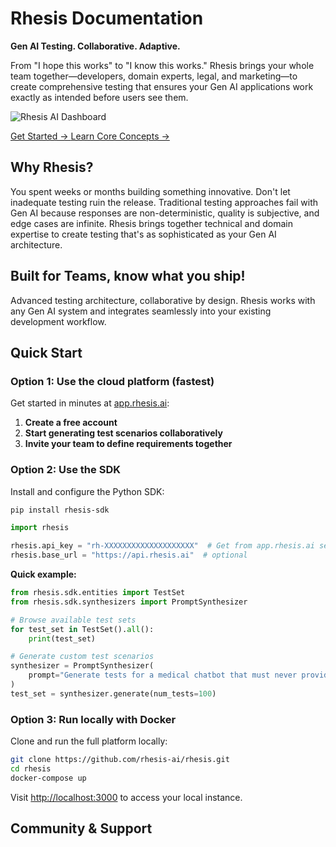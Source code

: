 # Rhesis Documentation

**Gen AI Testing. Collaborative. Adaptive.**

From "I hope this works" to "I know this works." Rhesis brings your whole team together—developers, domain experts, legal, and marketing—to create comprehensive testing that ensures your Gen AI applications work exactly as intended before users see them.

![Rhesis AI Dashboard](/screenshots/rhesis-ai-dashboard.png)

<div className="flex flex-col sm:flex-row gap-4 py-8">
  <a
    href="/getting-started"
    className="btn-rhesis-primary inline-flex items-center justify-center px-6 py-3 border border-transparent text-base font-medium rounded-md"
  >
    Get Started →
  </a>
  <a
    href="/getting-started/concepts"
    className="btn-rhesis-secondary inline-flex items-center justify-center px-6 py-3 text-base font-medium rounded-md"
  >
    Learn Core Concepts →
  </a>
</div>

## Why Rhesis?

You spent weeks or months building something innovative. Don't let inadequate testing ruin the release. Traditional testing approaches fail with Gen AI because responses are non-deterministic, quality is subjective, and edge cases are infinite. Rhesis brings together technical and domain expertise to create testing that's as sophisticated as your Gen AI architecture.

<FeatureOverview />

## Built for Teams, know what you ship!

Advanced testing architecture, collaborative by design. Rhesis works with any Gen AI system and integrates seamlessly into your existing development workflow.

<IndustryExamples />

## Quick Start

### Option 1: Use the cloud platform (fastest)

Get started in minutes at [app.rhesis.ai](https://app.rhesis.ai):

1. **Create a free account**
2. **Start generating test scenarios collaboratively**
3. **Invite your team to define requirements together**

### Option 2: Use the SDK

Install and configure the Python SDK:

```bash
pip install rhesis-sdk
```

```python
import rhesis

rhesis.api_key = "rh-XXXXXXXXXXXXXXXXXXXX"  # Get from app.rhesis.ai settings
rhesis.base_url = "https://api.rhesis.ai"  # optional
```

**Quick example:**

```python
from rhesis.sdk.entities import TestSet
from rhesis.sdk.synthesizers import PromptSynthesizer

# Browse available test sets
for test_set in TestSet().all():
    print(test_set)

# Generate custom test scenarios
synthesizer = PromptSynthesizer(
    prompt="Generate tests for a medical chatbot that must never provide diagnosis"
)
test_set = synthesizer.generate(num_tests=100)
```

### Option 3: Run locally with Docker

Clone and run the full platform locally:

```bash
git clone https://github.com/rhesis-ai/rhesis.git
cd rhesis
docker-compose up
```

Visit [http://localhost:3000](http://localhost:3000) to access your local instance.

## Community & Support

<CommunitySupport />
